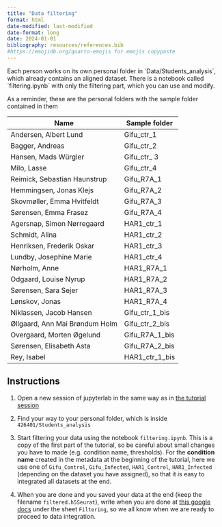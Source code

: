 ```yaml
---
title: "Data filtering"
format: html
date-modified: last-modified
date-format: long
date: 2024-01-01
bibliography: resources/references.bib
#https://emojidb.org/quarto-emojis for emojis copypaste
---
```


Each person works on its own personal folder in `Data/Students_analysis´, which already contains an aligned dataset. There is a notebook called ´filtering.ipynb´ with only the filtering part, which you can use and modify. 

As a reminder, these are the personal folders with the sample folder contained in them

| Name | Sample folder |
|---|---|
| Andersen, Albert Lund  | Gifu_ctr_1  |
| Bagger, Andreas	  | Gifu_ctr_2  |
| Hansen, Mads Würgler	  | Gifu_ctr_ 3 |
| Milo, Lasse	  | Gifu_ctr_4  |
| Reimick, Sebastian Haunstrup  | Gifu_R7A_1  |
| Hemmingsen, Jonas Klejs  | Gifu_R7A_2  |
| Skovmøller, Emma Hvitfeldt  | Gifu_R7A_3  |
| Sørensen, Emma Frasez  | Gifu_R7A_4  |
|Agersnap, Simon Nørregaard | HAR1_ctr_1 |
| Schmidt, Alina | HAR1_ctr_2 |
|Henriksen, Frederik Oskar | HAR1_ctr_3  |
|Lundby, Josephine Marie | HAR1_ctr_4 |
|Nørholm, Anne | HAR1_R7A_1 |
|Odgaard, Louise Nyrup | HAR1_R7A_2 |
|Sørensen, Sara Sejer | HAR1_R7A_3 |
|Lønskov, Jonas | HAR1_R7A_4 |
|Niklassen, Jacob Hansen | Gifu_ctr_1_bis |
|Øllgaard, Ann Mai Brøndum Holm | Gifu_ctr_2_bis |
|Overgaard, Morten Øgelund | Gifu_R7A_1_bis |
|Sørensen, Elisabeth Asta | Gifu_R7A_2_bis |
|Rey, Isabel | HAR1_ctr_1_bis |

## Instructions

1. Open a new session of jupyterlab in the same way as in [the tutorial session](./tutorial.md)

2. Find your way to your personal folder, which is inside `426401/Students_analysis`

3. Start filtering your data using the notebook `filtering.ipynb`. This is a copy of the first part of the tutorial, so be careful about small changes you have to made (e.g. condition name, thresholds). For the **condition name** created in the metadata at the beginning of the tutorial, here we use one of `Gifu_Control`, `Gifu_Infected`, `HAR1_Control`, `HAR1_Infected` (depending on the dataset you have assigned), so that it is easy to integrated all datasets at the end.
4. When you are done and you saved your data at the end (keep the filename `filtered.h5Seurat`), write when you are done at [this google docs](https://docs.google.com/spreadsheets/d/1Ln6Qomy8GAWNi0YH6l604AEZQd0uPUH9xEm1HPGRISg/edit?usp=sharing) under the sheet `Filtering`, so we all know when we are ready to proceed to data integration.